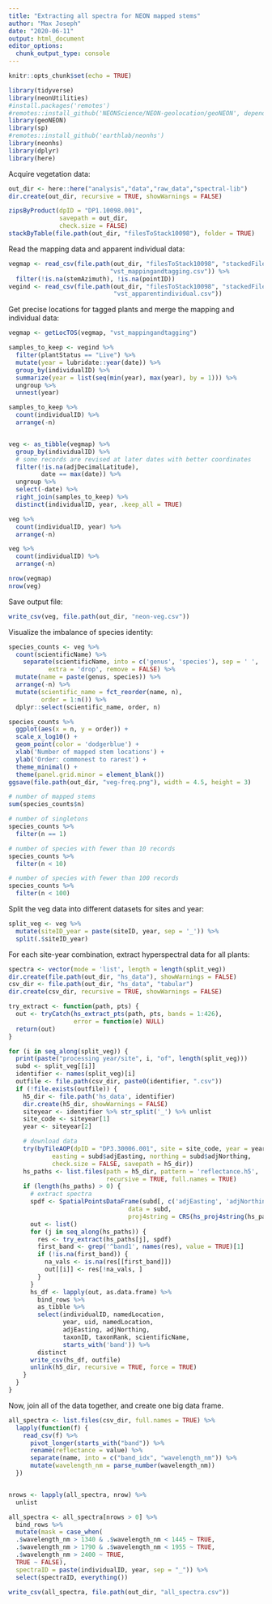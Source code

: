 ```yaml
---
title: "Extracting all spectra for NEON mapped stems"
author: "Max Joseph"
date: "2020-06-11"
output: html_document
editor_options:
  chunk_output_type: console
---
```


```r
knitr::opts_chunk$set(echo = TRUE)
```

```r
library(tidyverse)
library(neonUtilities)
#install.packages('remotes')
#remotes::install_github('NEONScience/NEON-geolocation/geoNEON', dependencies=TRUE)
library(geoNEON)
library(sp)
#remotes::install_github('earthlab/neonhs')
library(neonhs)
library(dplyr)
library(here)
```

Acquire vegetation data:

```r
out_dir <- here::here("analysis","data","raw_data","spectral-lib")
dir.create(out_dir, recursive = TRUE, showWarnings = FALSE)

zipsByProduct(dpID = "DP1.10098.001",
              savepath = out_dir,
              check.size = FALSE)
stackByTable(file.path(out_dir, "filesToStack10098"), folder = TRUE)
```

Read the mapping data and apparent individual data:

```r
vegmap <- read_csv(file.path(out_dir, "filesToStack10098", "stackedFiles", 
                            "vst_mappingandtagging.csv")) %>%
  filter(!is.na(stemAzimuth), !is.na(pointID))
vegind <- read_csv(file.path(out_dir, "filesToStack10098", "stackedFiles",
                             "vst_apparentindividual.csv"))
```

Get precise locations for tagged plants and merge the mapping and individual data:

```r
vegmap <- getLocTOS(vegmap, "vst_mappingandtagging")

samples_to_keep <- vegind %>%
  filter(plantStatus == "Live") %>%
  mutate(year = lubridate::year(date)) %>%
  group_by(individualID) %>%
  summarize(year = list(seq(min(year), max(year), by = 1))) %>%
  ungroup %>%
  unnest(year)

samples_to_keep %>%
  count(individualID) %>%
  arrange(-n)


veg <- as_tibble(vegmap) %>%
  group_by(individualID) %>%
  # some records are revised at later dates with better coordinates
  filter(!is.na(adjDecimalLatitude),
         date == max(date)) %>%
  ungroup %>%
  select(-date) %>%
  right_join(samples_to_keep) %>%
  distinct(individualID, year, .keep_all = TRUE)

veg %>%
  count(individualID, year) %>%
  arrange(-n)

veg %>%
  count(individualID) %>%
  arrange(-n)

nrow(vegmap)
nrow(veg)
```

Save output file:

```r
write_csv(veg, file.path(out_dir, "neon-veg.csv"))
```

Visualize the imbalance of species identity:

```r
species_counts <- veg %>%
  count(scientificName) %>%
    separate(scientificName, into = c('genus', 'species'), sep = ' ',
           extra = 'drop', remove = FALSE) %>%
  mutate(name = paste(genus, species)) %>%
  arrange(-n) %>%
  mutate(scientific_name = fct_reorder(name, n),
         order = 1:n()) %>%
  dplyr::select(scientific_name, order, n)

species_counts %>%
  ggplot(aes(x = n, y = order)) +
  scale_x_log10() +
  geom_point(color = 'dodgerblue') +
  xlab('Number of mapped stem locations') +
  ylab('Order: commonest to rarest') +
  theme_minimal() +
  theme(panel.grid.minor = element_blank())
ggsave(file.path(out_dir, "veg-freq.png"), width = 4.5, height = 3)

# number of mapped stems
sum(species_counts$n)

# number of singletons
species_counts %>%
  filter(n == 1)

# number of species with fewer than 10 records
species_counts %>%
  filter(n < 10)

# number of species with fewer than 100 records
species_counts %>%
  filter(n < 100)
```

Split the veg data into different datasets for sites and year:

```r
split_veg <- veg %>%
  mutate(siteID_year = paste(siteID, year, sep = '_')) %>%
  split(.$siteID_year)
```

For each site-year combination, extract hyperspectral data for all plants:

```r
spectra <- vector(mode = 'list', length = length(split_veg))
dir.create(file.path(out_dir, "hs_data"), showWarnings = FALSE)
csv_dir <- file.path(out_dir, "hs_data", "tabular")
dir.create(csv_dir, recursive = TRUE, showWarnings = FALSE)

try_extract <- function(path, pts) {
  out <- tryCatch(hs_extract_pts(path, pts, bands = 1:426),
                  error = function(e) NULL)
  return(out)
}

for (i in seq_along(split_veg)) {
  print(paste("processing year/site", i, "of", length(split_veg)))
  subd <- split_veg[[i]]
  identifier <- names(split_veg)[i]
  outfile <- file.path(csv_dir, paste0(identifier, ".csv"))
  if (!file.exists(outfile)) {
    h5_dir <- file.path('hs_data', identifier)
    dir.create(h5_dir, showWarnings = FALSE)
    siteyear <- identifier %>% str_split('_') %>% unlist
    site_code <- siteyear[1]
    year <- siteyear[2]

    # download data
    try(byTileAOP(dpID = "DP3.30006.001", site = site_code, year = year,
            easting = subd$adjEasting, northing = subd$adjNorthing,
            check.size = FALSE, savepath = h5_dir))
    hs_paths <- list.files(path = h5_dir, pattern = 'reflectance.h5',
                           recursive = TRUE, full.names = TRUE)
    if (length(hs_paths) > 0) {
      # extract spectra
      spdf <- SpatialPointsDataFrame(subd[, c('adjEasting', 'adjNorthing')],
                                 data = subd,
                                 proj4string = CRS(hs_proj4string(hs_paths[1])))
      out <- list()
      for (j in seq_along(hs_paths)) {
        res <- try_extract(hs_paths[j], spdf)
        first_band <- grep('^band1', names(res), value = TRUE)[1]
        if (!is.na(first_band)) {
          na_vals <- is.na(res[[first_band]])
          out[[i]] <- res[!na_vals, ]
        }
      }
      hs_df <- lapply(out, as.data.frame) %>%
        bind_rows %>%
        as_tibble %>%
        select(individualID, namedLocation,
               year, uid, namedLocation,
               adjEasting, adjNorthing,
               taxonID, taxonRank, scientificName,
               starts_with('band')) %>%
        distinct
      write_csv(hs_df, outfile)
      unlink(h5_dir, recursive = TRUE, force = TRUE)
    }
  }
}
```

Now, join all of the data together, and create one big data frame.

```r
all_spectra <- list.files(csv_dir, full.names = TRUE) %>%
  lapply(function(f) {
    read_csv(f) %>%
      pivot_longer(starts_with("band")) %>%
      rename(reflectance = value) %>%
      separate(name, into = c("band_idx", "wavelength_nm")) %>%
      mutate(wavelength_nm = parse_number(wavelength_nm))
  })


nrows <- lapply(all_spectra, nrow) %>%
  unlist

all_spectra <- all_spectra[nrows > 0] %>%
  bind_rows %>%
  mutate(mask = case_when(
  .$wavelength_nm > 1340 & .$wavelength_nm < 1445 ~ TRUE,
  .$wavelength_nm > 1790 & .$wavelength_nm < 1955 ~ TRUE,
  .$wavelength_nm > 2400 ~ TRUE,
  TRUE ~ FALSE),
  spectraID = paste(individualID, year, sep = "_")) %>%
  select(spectraID, everything())

write_csv(all_spectra, file.path(out_dir, "all_spectra.csv"))
```
